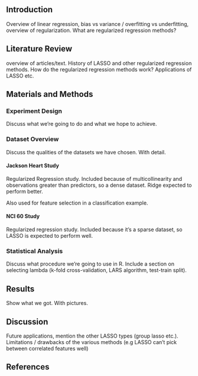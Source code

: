 ## Introduction

Overview of linear regression, bias vs variance / overfitting vs underfitting, overview of regularization. What are regularized regression methods?

## Literature Review

overview of articles/text. History of LASSO and other regularized regression methods. How do the regularized regression methods work? Applications of LASSO etc.

## Materials and Methods

### Experiment Design

Discuss what we're going to do and what we hope to achieve.

### Dataset Overview

Discuss the qualities of the datasets we have chosen. With detail.

#### Jackson Heart Study

Regularized Regression study. Included because of multicollinearity and observations greater than predictors, so a dense dataset. Ridge expected to perform better.

Also used for feature selection in a classification example.

#### NCI 60 Study

Regularized regression study. Included because it's a sparse dataset, so LASSO is expected to perform well.

### Statistical Analysis

Discuss what procedure we're going to use in R. Include a section on selecting lambda (k-fold cross-validation, LARS algorithm, test-train split).

## Results

Show what we got. With pictures.

## Discussion

Future applications, mention the other LASSO types (group lasso etc.). Limitations / drawbacks of the various methods (e.g LASSO can't pick between correlated features well)

## References
